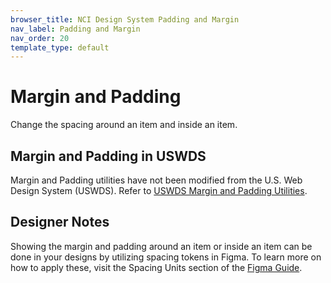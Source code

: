 ```yaml
---
browser_title: NCI Design System Padding and Margin
nav_label: Padding and Margin
nav_order: 20
template_type: default
---
```


# Margin and Padding

Change the spacing around an item and inside an item.

## Margin and Padding in USWDS

Margin and Padding utilities have not been modified from the U.S. Web Design System (USWDS). Refer to [USWDS Margin and Padding Utilities](https://designsystem.digital.gov/utilities/margin-and-padding/).

## Designer Notes

Showing the margin and padding around an item or inside an item can be done in your designs by utilizing spacing tokens in Figma. To learn more on how to apply these, visit the Spacing Units section of the [Figma Guide](https://designsystem-dev.cancer.gov/develop/get-started/figma-guide).
